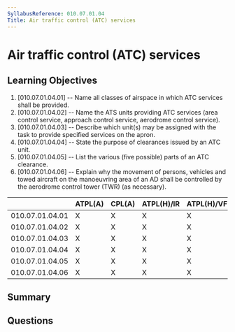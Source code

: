 ```yaml
---
SyllabusReference: 010.07.01.04
Title: Air traffic control (ATC) services
---
```


# Air traffic control (ATC) services

## Learning Objectives

1. [010.07.01.04.01] -- Name all classes of airspace in which ATC services shall
   be provided.
2. [010.07.01.04.02] -- Name the ATS units providing ATC services (area control
   service, approach control service, aerodrome control service).
3. [010.07.01.04.03] -- Describe which unit(s) may be assigned with the task to
   provide specified services on the apron.
4. [010.07.01.04.04] -- State the purpose of clearances issued by an ATC unit.
5. [010.07.01.04.05] -- List the various (five possible) parts of an ATC
   clearance.
6. [010.07.01.04.06] -- Explain why the movement of persons, vehicles and towed
   aircraft on the manoeuvring area of an AD shall be controlled by the
   aerodrome control tower (TWR) (as necessary).

|                 | ATPL(A) | CPL(A) | ATPL(H)/IR | ATPL(H)/VFR | CPL(H) | IR  | CBIR(A) |
| --------------- | ------- | ------ | ---------- | ----------- | ------ | --- | ------- |
| 010.07.01.04.01 | X       | X      | X          | X           | X      | X   |         |
| 010.07.01.04.02 | X       | X      | X          | X           | X      | X   | X       |
| 010.07.01.04.03 | X       | X      | X          | X           | X      | X   | X       |
| 010.07.01.04.04 | X       | X      | X          | X           | X      | X   | X       |
| 010.07.01.04.05 | X       | X      | X          | X           | X      | X   | X       |
| 010.07.01.04.06 | X       | X      | X          | X           | X      | X   |         |

## Summary

## Questions
